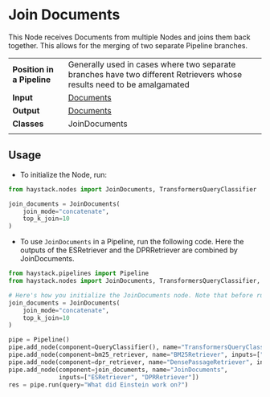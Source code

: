 # Join Documents

This Node receives Documents from multiple Nodes and joins them back together.
This allows for the merging of two separate Pipeline branches.

|||
|-------------|-----------------------------------------------------------------------------------------------------------------------------------------------------------------------------|
|__Position in a Pipeline__| Generally used in cases where two separate branches have two different Retrievers whose results need to be amalgamated |
|__Input__       | [Documents](/components/documents-answers-labels#document)                                                                                                                                                                  |
|__Output__      | [Documents](/components/documents-answers-labels#document)                                                                                                             |
|__Classes__     | JoinDocuments                                                                                                           |
|||

## Usage

* To initialize the Node, run:
```python
from haystack.nodes import JoinDocuments, TransformersQueryClassifier

join_documents = JoinDocuments(
    join_mode="concatenate",
    top_k_join=10
)
```

* To use `JoinDocuments` in a Pipeline, run the following code.
Here the outputs of the ESRetriever and the DPRRetriever are combined by JoinDocuments.

```python
from haystack.pipelines import Pipeline
from haystack.nodes import JoinDocuments, TransformersQueryClassifier, BM25Retriever, DensePassageRetriever

# Here's how you initialize the JoinDocuments node. Note that before running the Pipeline, you need to initialize all the other nodes as well.
join_documents = JoinDocuments(
    join_mode="concatenate",
    top_k_join=10
)

pipe = Pipeline()
pipe.add_node(component=QueryClassifier(), name="TransformersQueryClassifier", inputs=["Query"])
pipe.add_node(component=bm25_retriever, name="BM25Retriever", inputs=["TransformersQueryClassifier.output_1"])
pipe.add_node(component=dpr_retriever, name="DensePassageRetriever", inputs=["TransformersQueryClassifier.output_2"])
pipe.add_node(component=join_documents, name="JoinDocuments",
              inputs=["ESRetriever", "DPRRetriever"])
res = pipe.run(query="What did Einstein work on?")
```
